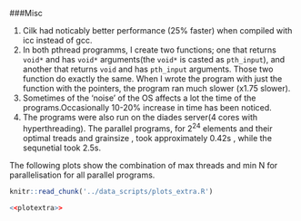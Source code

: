 ###Misc

  1. Cilk had noticably better performance (25% faster) when compiled with icc instead of gcc.
  2. In both pthread programms, I create two functions; one that returns `void*` and has `void*` arguments(the `void*` is casted as `pth_input`), and another that returns `void` and has `pth_input` arguments. Those two function do exactly the same. When I wrote the program with just the function with the pointers, the program ran much slower (x1.75 slower).
  3. Sometimes of the 'noise' of the OS affects a lot the time of the programs.Occasionally 10-20% increase in time has been noticed.
  4. The programs were also run on the diades server(4 cores with hyperthreading). The parallel programs, for $2^{24}$ elements and their optimal treads and grainsize , took approximately 0.42s , while the sequnetial took 2.5s.
  
  The following plots show the combination of max threads and min N for parallelisation for all parallel programs.
```r
knitr::read_chunk('../data_scripts/plots_extra.R')
```
```r
<<plotextra>>
```
